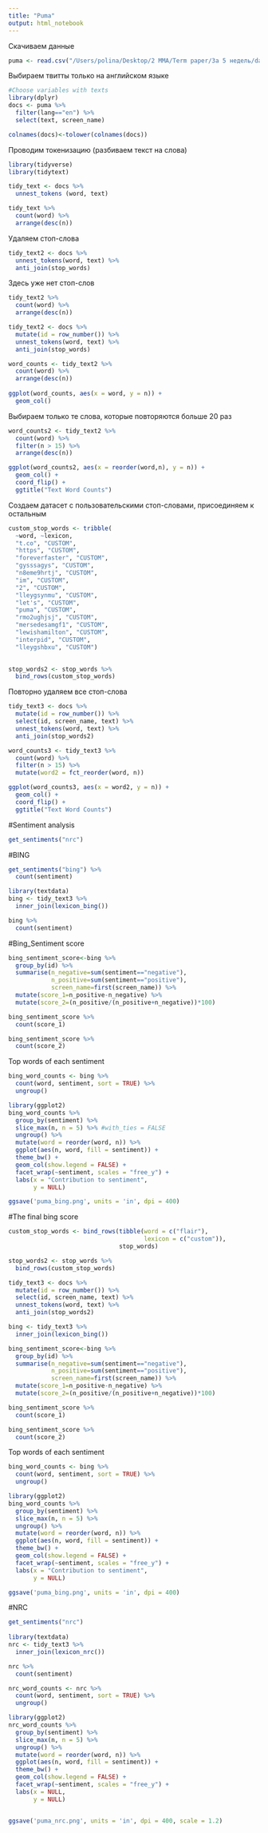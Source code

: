 ```yaml
---
title: "Puma"
output: html_notebook
---
```



Скачиваем данные
```r
puma <- read.csv("/Users/polina/Desktop/2 MMA/Term paper/За 5 недель/dataPuma.csv", sep=",")
```
Выбираем твитты только на английском языке
```r
#Choose variables with texts
library(dplyr)
docs <- puma %>%
  filter(lang=="en") %>%
  select(text, screen_name)

colnames(docs)<-tolower(colnames(docs))
```
Проводим токенизацию (разбиваем текст на слова)
```r
library(tidyverse)
library(tidytext)

tidy_text <- docs %>%
  unnest_tokens (word, text)
```

```r
tidy_text %>%
  count(word) %>%
  arrange(desc(n))
```
Удаляем стоп-слова
```r
tidy_text2 <- docs %>%
  unnest_tokens(word, text) %>%
  anti_join(stop_words)
```
Здесь уже нет стоп-слов
```r
tidy_text2 %>%
  count(word) %>%
  arrange(desc(n))
```

```r
tidy_text2 <- docs %>%
  mutate(id = row_number()) %>%
  unnest_tokens(word, text) %>%
  anti_join(stop_words)

word_counts <- tidy_text2 %>%
  count(word) %>%
  arrange(desc(n))
  
ggplot(word_counts, aes(x = word, y = n)) +
  geom_col()
```
Выбираем только те слова, которые повторяются больше 20 раз
```r
word_counts2 <- tidy_text2 %>%
  count(word) %>%
  filter(n > 15) %>%
  arrange(desc(n))

ggplot(word_counts2, aes(x = reorder(word,n), y = n)) +
  geom_col() +
  coord_flip() +
  ggtitle("Text Word Counts")
```
Создаем датасет с пользовательскими стоп-словами, присоединяем к остальным
```r
custom_stop_words <- tribble(
  ~word, ~lexicon,
  "t.co", "CUSTOM",
  "https", "CUSTOM",
  "foreverfaster", "CUSTOM",
  "gysssagys", "CUSTOM",
  "n8eme9hrtj", "CUSTOM",
  "im", "CUSTOM",
  "2", "CUSTOM",
  "lleygsynmu", "CUSTOM",
  "let's", "CUSTOM",
  "puma", "CUSTOM",
  "rmo2ughjsj", "CUSTOM",
  "mersedesamgf1", "CUSTOM",
  "lewishamilton", "CUSTOM",
  "interpid", "CUSTOM",
  "lleygshbxu", "CUSTOM")
  

stop_words2 <- stop_words %>%
  bind_rows(custom_stop_words)
```
Повторно удаляем все стоп-слова 
```r
tidy_text3 <- docs %>%
  mutate(id = row_number()) %>%
  select(id, screen_name, text) %>%
  unnest_tokens(word, text) %>%
  anti_join(stop_words2)
```

```r
word_counts3 <- tidy_text3 %>%
  count(word) %>%
  filter(n > 15) %>%
  mutate(word2 = fct_reorder(word, n))

ggplot(word_counts3, aes(x = word2, y = n)) +
  geom_col() +
  coord_flip() +
  ggtitle("Text Word Counts")
```


#Sentiment analysis
```r

get_sentiments("nrc")
```



#BING

```r
get_sentiments("bing") %>%
  count(sentiment)
```
```r
library(textdata)
bing <- tidy_text3 %>%
  inner_join(lexicon_bing())
```

```r
bing %>%
  count(sentiment)
```
#Bing_Sentiment score
```r
bing_sentiment_score<-bing %>%
  group_by(id) %>%
  summarise(n_negative=sum(sentiment=="negative"),
            n_positive=sum(sentiment=="positive"),
            screen_name=first(screen_name)) %>%
  mutate(score_1=n_positive-n_negative) %>%
  mutate(score_2=(n_positive/(n_positive+n_negative))*100)
```

```r
bing_sentiment_score %>%
  count(score_1)

bing_sentiment_score %>%
  count(score_2)
```

Top words of each sentiment
```r
bing_word_counts <- bing %>%
  count(word, sentiment, sort = TRUE) %>%
  ungroup()

library(ggplot2)
bing_word_counts %>%
  group_by(sentiment) %>%
  slice_max(n, n = 5) %>% #with_ties = FALSE
  ungroup() %>%
  mutate(word = reorder(word, n)) %>%
  ggplot(aes(n, word, fill = sentiment)) +
  theme_bw() +
  geom_col(show.legend = FALSE) +
  facet_wrap(~sentiment, scales = "free_y") +
  labs(x = "Contribution to sentiment",
       y = NULL)

ggsave('puma_bing.png', units = 'in', dpi = 400)
```


#The final bing score
```r
custom_stop_words <- bind_rows(tibble(word = c("flair"),  
                                      lexicon = c("custom")), 
                               stop_words)

stop_words2 <- stop_words %>%
  bind_rows(custom_stop_words)

tidy_text3 <- docs %>%
  mutate(id = row_number()) %>%
  select(id, screen_name, text) %>%
  unnest_tokens(word, text) %>%
  anti_join(stop_words2)

bing <- tidy_text3 %>%
  inner_join(lexicon_bing())

bing_sentiment_score<-bing %>%
  group_by(id) %>%
  summarise(n_negative=sum(sentiment=="negative"),
            n_positive=sum(sentiment=="positive"),
            screen_name=first(screen_name)) %>%
  mutate(score_1=n_positive-n_negative) %>%
  mutate(score_2=(n_positive/(n_positive+n_negative))*100)
```

```r
bing_sentiment_score %>%
  count(score_1)

bing_sentiment_score %>%
  count(score_2)
```


Top words of each sentiment
```r
bing_word_counts <- bing %>%
  count(word, sentiment, sort = TRUE) %>%
  ungroup()

library(ggplot2)
bing_word_counts %>%
  group_by(sentiment) %>%
  slice_max(n, n = 5) %>% 
  ungroup() %>%
  mutate(word = reorder(word, n)) %>%
  ggplot(aes(n, word, fill = sentiment)) +
  theme_bw() +
  geom_col(show.legend = FALSE) +
  facet_wrap(~sentiment, scales = "free_y") +
  labs(x = "Contribution to sentiment",
       y = NULL)

ggsave('puma_bing.png', units = 'in', dpi = 400)
```



#NRC

```r
get_sentiments("nrc") 
 
library(textdata)
nrc <- tidy_text3 %>%
  inner_join(lexicon_nrc())

nrc %>%
  count(sentiment)
```

```r
nrc_word_counts <- nrc %>%
  count(word, sentiment, sort = TRUE) %>%
  ungroup()

library(ggplot2)
nrc_word_counts %>%
  group_by(sentiment) %>%
  slice_max(n, n = 5) %>% 
  ungroup() %>%
  mutate(word = reorder(word, n)) %>%
  ggplot(aes(n, word, fill = sentiment)) +
  theme_bw() +
  geom_col(show.legend = FALSE) +
  facet_wrap(~sentiment, scales = "free_y") +
  labs(x = NULL,
       y = NULL)


ggsave('puma_nrc.png', units = 'in', dpi = 400, scale = 1.2)
```